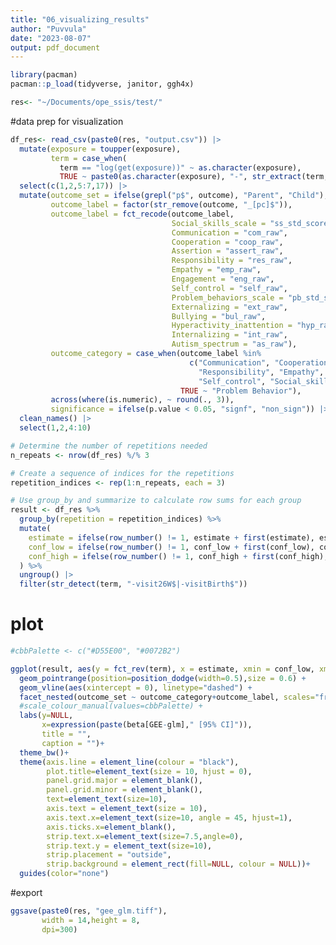 ```yaml
---
title: "06_visualizing_results"
author: "Puvvula"
date: "2023-08-07"
output: pdf_document
---
```


```r
library(pacman)
pacman::p_load(tidyverse, janitor, ggh4x)

res<- "~/Documents/ope_ssis/test/"
```

#data prep for visualization
```r
df_res<- read_csv(paste0(res, "output.csv")) |>
  mutate(exposure = toupper(exposure),
         term = case_when(
           term == "log(get(exposure))" ~ as.character(exposure),
           TRUE ~ paste0(as.character(exposure), "-", str_extract(term, "(?<=:)[^:]+$")))) |>
  select(c(1,2,5:7,17)) |>
  mutate(outcome_set = ifelse(grepl("p$", outcome), "Parent", "Child"),
         outcome_label = factor(str_remove(outcome, "_[pc]$")),
         outcome_label = fct_recode(outcome_label,
                                    Social_skills_scale = "ss_std_score",
                                    Communication = "com_raw",
                                    Cooperation = "coop_raw",
                                    Assertion = "assert_raw",
                                    Responsibility = "res_raw",
                                    Empathy = "emp_raw",
                                    Engagement = "eng_raw",
                                    Self_control = "self_raw",
                                    Problem_behaviors_scale = "pb_std_score",
                                    Externalizing = "ext_raw",
                                    Bullying = "bul_raw",
                                    Hyperactivity_inattention = "hyp_raw",
                                    Internalizing = "int_raw",
                                    Autism_spectrum = "as_raw"),
         outcome_category = case_when(outcome_label %in% 
                                        c("Communication", "Cooperation", "Assertion", 
                                          "Responsibility", "Empathy", "Engagement", 
                                          "Self_control", "Social_skills_scale") ~ "Social Skills",
                                      TRUE ~ "Problem Behavior"),
         across(where(is.numeric), ~ round(., 3)),
         significance = ifelse(p.value < 0.05, "signf", "non_sign")) |>
  clean_names() |>
  select(1,2,4:10)
```

```r
# Determine the number of repetitions needed
n_repeats <- nrow(df_res) %/% 3

# Create a sequence of indices for the repetitions
repetition_indices <- rep(1:n_repeats, each = 3)

# Use group_by and summarize to calculate row sums for each group
result <- df_res %>%
  group_by(repetition = repetition_indices) %>%
  mutate(
    estimate = ifelse(row_number() != 1, estimate + first(estimate), estimate),
    conf_low = ifelse(row_number() != 1, conf_low + first(conf_low), conf_low),
    conf_high = ifelse(row_number() != 1, conf_high + first(conf_high), conf_high)
  ) %>%
  ungroup() |>
  filter(str_detect(term, "-visit26W$|-visitBirth$"))
```


# plot
```r
#cbbPalette <- c("#D55E00", "#0072B2")

ggplot(result, aes(y = fct_rev(term), x = estimate, xmin = conf_low, xmax = conf_high)) + 
  geom_pointrange(position=position_dodge(width=0.5),size = 0.6) +
  geom_vline(aes(xintercept = 0), linetype="dashed") + 
  facet_nested(outcome_set ~ outcome_category+outcome_label, scales="free")+
  #scale_colour_manual(values=cbbPalette) +
  labs(y=NULL,
       x=expression(paste(beta[GEE-glm]," [95% CI]")),
       title = "",
       caption = "")+
  theme_bw()+
  theme(axis.line = element_line(colour = "black"),
        plot.title=element_text(size = 10, hjust = 0),
        panel.grid.major = element_blank(),
        panel.grid.minor = element_blank(),
        text=element_text(size=10),
        axis.text = element_text(size = 10),
        axis.text.x=element_text(size=10, angle = 45, hjust=1),
        axis.ticks.x=element_blank(),
        strip.text.x=element_text(size=7.5,angle=0),
        strip.text.y = element_text(size=10),
        strip.placement = "outside",
        strip.background = element_rect(fill=NULL, colour = NULL))+
  guides(color="none")
```

#export
```r
ggsave(paste0(res, "gee_glm.tiff"), 
       width = 14,height = 8,
       dpi=300)
```


